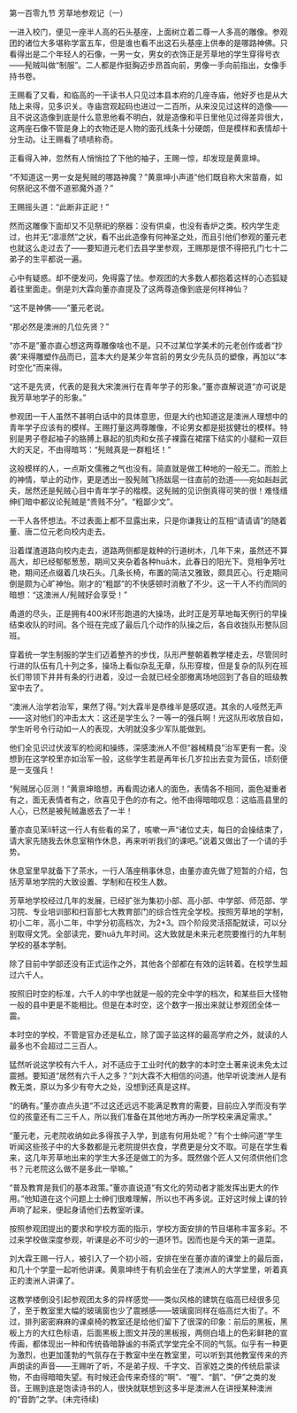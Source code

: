 

第一百零九节 芳草地参观记（一）

一进入校门，便见一座半人高的石头基座，上面树立着二尊一人多高的雕像。参观团的诸位大多堪称学富五车，但是谁也看不出这石头基座上供奉的是哪路神佛。只看得出是二个年轻人的石像，一男一女，男女的衣饰正是芳草地的学生穿得号衣――髡贼叫做“制服”。二人都是作挺胸迈步昂首向前，男像一手向前指出，女像手持书卷。

王赐看了又看，和临高的一干读书人只见过本县本府的几座寺庙，他好歹也是从大陆上来得，见多识关。寺庙宫观起码也进过一二百所，从来没见过这样的造像――且不说这造像到底是什么意思他看不明白，就是造像和平日里他见过得差异很大，这两座石像不管是身上的衣物还是人物的面孔线条十分硬朗，但是模样和表情却十分生动。让王赐看了啧啧称奇。

正看得入神，忽然有人悄悄拉了下他的袖子，王赐一惊，却发现是黄禀坤。

“不知道这一男一女是髡贼的哪路神魔？”黄禀坤小声道“他们既自称大宋苗裔，如何祭祀这不僧不道邪魔外道？”

王赐摇头道：“此断非正祀！”

然而这雕像下面却又不见祭祀的祭器：没有供桌，也没有香炉之类。校内学生走过，也并无“凛凛然”之状，看不出此造像有何神圣之处，而且引他们参观的董元老也就这么走过去了――要知道元老们去县学里参观，王赐那是恨不得把孔门七十二弟子的生平都说一遍。

心中有疑惑。却不便发问，免得露了怯。参观团的大多数人都抱着这样的心态狐疑着往里面走。倒是刘大霖向董亦直提及了这两尊造像到底是何样神仙？

“这不是神佛――”董元老说。

“那必然是澳洲的几位先贤？”

“亦不是”董亦直心想这两尊雕像啥也不是。只不过某位学美术的元老创作或者“抄袭”来得雕塑作品而已，蓝本大约是某少年宫前的男女少先队员的塑像，再加以“本时空化”而来得。

“这不是先贤，代表的是我大宋澳洲行在青年学子的形象。”董亦直解说道“亦可说是我芳草地学子的形象。”

参观团一干人虽然不甚明白话中的具体意思，但是大约也知道这是澳洲人理想中的青年学子应该有的模样。王赐打量这两尊雕像，不论男女都是挺拔健壮的模样。特别是男子卷起袖子的胳膊上暴起的肌肉和女孩子裸露在裙摆下结实的小腿和一双巨大的天足，不由得暗骂：“髡贼真是一群粗坯！”

这般模样的人，一点斯文儒雅之气也没有。简直就是做工种地的一般无二。而脸上的神情，举止的动作，更是透出一股髡贼飞扬跋扈一往直前的劲道――宛如赳赳武夫，居然还是髡贼心目中青年学子的楷模。这髡贼的见识倒真得可笑的很！难怪缙绅们暗中都议论髡贼是“贵贱不分”。“粗鄙少文”。

一干人各怀想法。不过表面上都不显露出来，只是你谦我让的互相“请请请”的随着董、唐二位元老向校内走去。

沿着煤渣道路向校内走去，道路两侧都是栽种的行道树木，几年下来，虽然还不算高大，却已经郁郁葱葱，期间又夹杂着各种huā木，此春日的阳光下。竞相争芳吐艳，期间还点缀着几块石头。几条长椅，布置的简洁又雅致，颇具匠心。行走期间倒是颇为心旷神怡。刚才的“粗鄙”的不快感顿时消散了不少。这一干人不约而同的暗想：“这澳洲人/髡贼好会享受！”

甬道的尽头，正是拥有400米环形跑道的大操场，此时正是芳草地每天例行的早操结束收队的时间。各个班在完成了最后几个动作的队操之后，各自收拢队形整队回班。

穿着统一学生制服的学生们迈着整齐的步伐，队形严整朝着教学楼走去，尽管同时行进的队伍有几十列之多，操场上看似杂乱无章，队形穿梭，但是复杂的队列在班长们带领下井井有条的行进着，没过一会就已经全部撤离场地回到了各自的班级教室中去了。

“澳洲人治学若治军，果然了得。”刘大霖半是恭维半是感叹道。其余的人哑然无声――这对他们的冲击太大：这还是学生么？一等一的强兵啊！光这队形收放自如，学生听号令行动如一人的表现，大明就没多少军队能做到。

他们全见识过伏波军的检阅和操练，深感澳洲人不但“器械精良”治军更有一套。没想到在这学校里亦如治军一般，这些学生若是再年长几岁拉出去变为营伍，顷刻便是一支强兵！

“髡贼居心叵测！”黄禀坤暗想，再看周边诸人的面色，表情各不相同，面色凝重者有之，面无表情者有之，欣喜见于色的亦有之。他不由得暗暗叹息：这临高县里的人心，已然是被髡贼蛊惑去了一半！

董亦直见茉lì轩这一行人有些看的呆了，咳嗽一声“诸位丈夫，每日的会操结束了，请大家先随我去休息室稍作休息，再来听听我们的课吧。”说着又做出了一个请的手势。

休息室里早就备下了茶水，一行人落座稍事休息，由董亦直先做了短暂的介绍，包括芳草地学院的大致设置、学制和在校生人数。

芳草地学校经过几年的发展，已经扩张为集初小部、高小部、中学部、师范部、学习院、专业培训部和扫盲部七大教育部门的综合性完全学校。按照芳草地的学制，初小二年，高小二年，中学分初高档次，为2+3。四个阶段灵活搭配就读，可以分别取得文凭。全部读完，要huā九年时间。这大致就是未来元老院要推行的九年制学校的基本学制。

除了目前中学部还没有正式运作之外，其他各个部都在有效的运转着。在校学生超过六千人。

按照旧时空的标准，六千人的中学也就是一般的完全中学的档次，和某些巨大怪物一般的县中更是不能相比。但是在本时空，这个数字一报出来就让参观团全体一震。

本时空的学校，不管是官办还是私立，除了国子监这样的最高学府之外，就读的人最多也不会超过二三百人。

猛然听说这学校有六千人，对不适应于工业时代的数字的本时空土著来说未免太过震撼。要知道“居然有六千人之多？”刘大霖不大相信的问道。他早听说澳洲人是有教无类，原以为多少有夸大之处，没想到还真是这样。

“的确有。”董亦直点头道“不过这还远远不能满足教育的需要，目前应入学而没有学位的孩童还有二三千人，所以我们准备在其他地方再办一所学校来满足需求。”

“董元老，元老院收纳如此多得孩子入学，到底有何用处呢？”有个士绅问道“学生听闻这些孩子中的大多数都是元老院提供衣食，学费更是分文不取。可是在学生看来，这几年芳草地出来的学生大多还是做工的为多。既然做个匠人又何须供他们念书？元老院这么做不是多此一举嘛。”

“普及教育是我们的基本政策。”董亦直说道“有文化的劳动者才能发挥出更大的作用。”他知道在这个问题上士绅们很难理解，所以也不再多说。正好这时候上课的铃声响了起来，便起身请他们去教室听课。

按照参观团提出的要求和学校方面的指示，学校方面安排的节目堪称丰富多彩。不过来学校做深度参观，听课是必不可少的一道环节。因而也是今天的第一道菜。

刘大霖王赐一行人，被引入了一个初小班，安排在坐在董亦直的课堂上的最后面，和几十个学童一起听他讲课。黄禀坤终于有机会坐在了澳洲人的大学堂里，听着真正的澳洲人讲课了。

这教学楼倒没引起参观团太多的异样感觉――类似风格的建筑在临高已经很多见了，至于教室里大幅的玻璃窗也少了震撼感――玻璃窗同样在临高烂大街了。不过，排列密密麻麻的课桌椅的教室还是给他们留下了很深的印象：前后的黑板，黑板上方的大红色标语，后面黑板上图文并茂的黑板报，两侧白墙上的色彩鲜艳的宣传画，都体现出一种和传统昏暗静谧的书斋式学堂完全不同的气氛。似乎有一种更为激烈，也更加蓬勃的气氛存在于教室中坐在教室里，可以听到其他教室传来的齐声朗读的声音――王赐听了听，不是弟子规、千字文、百家姓之类的传统启蒙读物，不由得暗暗失望。有时候还会传来奇怪的“啊”、“喔”、“鹅”、“伊”之类的发音。王赐到底是饱读诗书的人，很快就联想到这多半是澳洲人在讲授某种澳洲的“音韵”之学。(未完待续)

